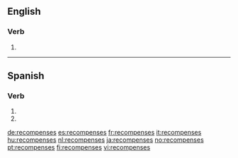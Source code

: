 ==English==

===Verb===
{{head|en|verb form}}

# {{en-third-person singular of|recompense}}

----

==Spanish==

===Verb===
{{es-verb-form|recompensar}}

# {{es-verb form of|ending=ar|mood=imperative|sense=negative|pers=2|formal=no|number=singular|recompensar}}
# {{es-verb form of|ending=ar|mood=subjunctive|tense=present|pers=2|formal=no|number=singular|recompensar}}

[[de:recompenses]]
[[es:recompenses]]
[[fr:recompenses]]
[[it:recompenses]]
[[hu:recompenses]]
[[nl:recompenses]]
[[ja:recompenses]]
[[no:recompenses]]
[[pt:recompenses]]
[[fi:recompenses]]
[[vi:recompenses]]